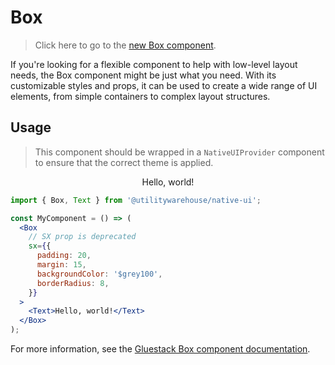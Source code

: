 
<Meta of={BoxStories} />

# Box

<NativeUIProvider>
  <Box mt="$6" mb="4">
    <Alert
      colorScheme="gold"
      text="This Box component is deprecated, use the Box from @utilitywarehouse/native-ui/lab"
    />
  </Box>
</NativeUIProvider>

> Click here to go to the [new Box component](/docs/native-ui-components-lab-box--docs).

If you're looking for a flexible component to help with low-level layout needs, the Box component might be just what you need. With its customizable styles and props, it can be used to create a wide range of UI elements, from simple containers to complex layout structures.

## Usage

> This component should be wrapped in a `NativeUIProvider` component to ensure that the correct theme is applied.

<Canvas>
  <NativeUIProvider>
    <Center>
      <Box p="$5" m="$4" bg="$grey100" borderRadius="$lg">
        <Text>Hello, world!</Text>
      </Box>
    </Center>
  </NativeUIProvider>
</Canvas>

```jsx
import { Box, Text } from '@utilitywarehouse/native-ui';

const MyComponent = () => (
  <Box
    // SX prop is deprecated
    sx={{
      padding: 20,
      margin: 15,
      backgroundColor: '$grey100',
      borderRadius: 8,
    }}
  >
    <Text>Hello, world!</Text>
  </Box>
);
```

For more information, see the [Gluestack Box component documentation](https://gluestack.io/ui/docs/components/layout/box).
